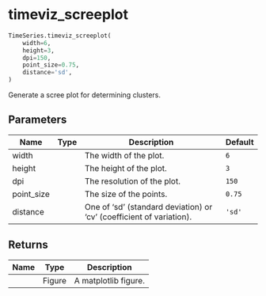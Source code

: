# timeviz_screeplot { #google_ngrams.TimeSeries.timeviz_screeplot }

```python
TimeSeries.timeviz_screeplot(
    width=6,
    height=3,
    dpi=150,
    point_size=0.75,
    distance='sd',
)
```

Generate a scree plot for determining clusters.

## Parameters {.doc-section .doc-section-parameters}

| Name       | Type   | Description                                                          | Default   |
|------------|--------|----------------------------------------------------------------------|-----------|
| width      |        | The width of the plot.                                               | `6`       |
| height     |        | The height of the plot.                                              | `3`       |
| dpi        |        | The resolution of the plot.                                          | `150`     |
| point_size |        | The size of the points.                                              | `0.75`    |
| distance   |        | One of 'sd' (standard deviation) or 'cv' (coefficient of variation). | `'sd'`    |

## Returns {.doc-section .doc-section-returns}

| Name   | Type   | Description          |
|--------|--------|----------------------|
|        | Figure | A matplotlib figure. |